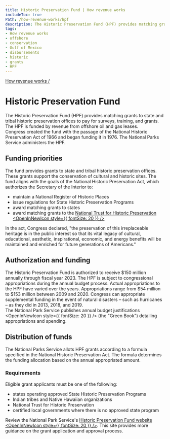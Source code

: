 ```yaml
---
title: Historic Preservation Fund | How revenue works
includeToc: true
Path: /how-revenue-works/hpf
description: The Historic Preservation Fund (HPF) provides matching grants to state and tribal historic preservation offices to pay for surveys, training, and grants. The HPF is funded by revenue from offshore oil and gas leases.
tags:
- How revenue works
- offshore
- conservation
- Gulf of Mexico
- disbursements
- historic
- grants
- HPF
---
```


[How revenue works /](/how-revenue-works/)


# Historic Preservation Fund

The Historic Preservation Fund (HPF) provides matching grants to state and tribal historic preservation offices to pay for surveys, training, and grants. The HPF is funded by revenue from offshore oil and gas leases.
<br/>
Congress created the fund with the passage of the National Historic Preservation Act of 1966 and began funding it in 1976. The National Parks Service administers the HPF.

## Funding priorities
The fund provides grants to state and tribal historic preservation offices. These grants support the conservation of cultural and historic sites. The fund aligns with the goals of the National Historic Preservation Act, which authorizes the Secretary of the Interior to:

- maintain a National Register of Historic Places
- issue regulations for State Historic Preservation Programs
- award matching grants to states
- award matching grants to the [National Trust for Historic Preservation <OpenInNewIcon style={{ fontSize: 20 }} />](https://savingplaces.org/)

In the act, Congress declared, "the preservation of this irreplaceable heritage is in the public interest so that its vital legacy of cultural, educational, aesthetic, inspirational, economic, and energy benefits will be maintained and enriched for future generations of Americans."

## Authorization and funding
The Historic Preservation Fund is <GlossaryTerm>authorized</GlossaryTerm> to receive $150 million annually through fiscal year 2023. The HPF is subject to congressional appropriations during the annual budget process. Actual appropriations to the HPF have varied over the years. Appropriations range from $54 million to $153 million between 2009 and 2020. Congress can appropriate supplemental funding in the event of natural disasters – such as hurricanes – as they did in 2013, 2018, and 2019.
<br />
The National Park Service publishes <Link href="https://www.nps.gov/aboutus/budget.htm">annual budget justifications <OpenInNewIcon style={{ fontSize: 20 }} /></Link> (the "Green Book") detailing appropriations and spending.

## Distribution of funds
The National Parks Service allots HPF grants according to a formula specified in the National Historic Preservation Act. The formula determines the funding allocation based on the annual appropriated amount.

### Requirements

Eligible grant applicants must be one of the following:

- states operating approved State Historic Preservation Programs
- Indian tribes and Native Hawaiian organizations
- National Trust for Historic Preservation
- certified local governments where there is no approved state program

Review the National Park Service's [Historic Preservation Fund website <OpenInNewIcon style={{ fontSize: 20 }} />](https://www.nps.gov/subjects/historicpreservationfund/index.htm). This site provides more guidance on the grant application and approval process.
